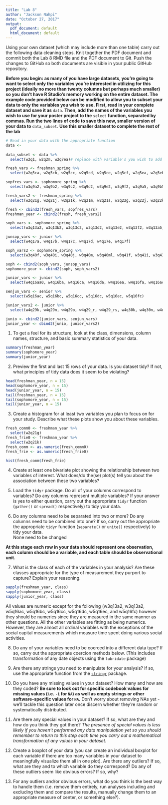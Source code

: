 ```yaml
---
title: "Lab 8"
author: "Jackson Nahpi"
date: "October 27, 2017"
output:
  pdf_document: default
  html_document: default
---
```


Using your own dataset (which may include more than one table) carry out the following data cleaning steps. Knit together the PDF document and commit both the Lab 8 RMD file and the PDF document to Git. Push the changes to GitHub so both documents are visible in your public GitHub repository. 

**Before you begin: as many of you have large datasets, you're going to want to select only the variables you're interested in utilizing for this project (ideally no more than twenty columns but perhaps much smaller) so you don't have R Studio's memory working on the entire dataset. The example code provided below can be modified to allow you to subset your data to only the variables you wish to use. First, read in your complete dataset and save it as** `data`. **Then, add the names of the variables you wish to use for your poster project to the** `select` **function, separated by commas. Run the two lines of code to save this new, smaller version of your data to** `data_subset`. **Use this smaller dataset to complete the rest of the lab**

```r
# Read in your data with the appropriate function
data <- 
  
data_subset <- data %>%
  select(w2q1, w2q2m, w2q7ea)# replace with variable's you wish to add
```

```r
fresh_vars <- freshman_spring %>% 
  select(w2q5ca, w2q5cb, w2q5cc, w2q5cd, w2q5ce, w2q5cf, w2q5ea, w2q5eb, w2q5ec, w2q5ed, w2q5ee, w2q5ef, w2q7ca, w2q7cb, w2q7cc, w2q7cd, w2q7ce, w2q7cf, w2q7ea, w2q7eb, w2q7ec, w2q7ed, w2q7ee, w2q7ef)

sopfres_vars <- sophomore_spring %>%
  select(w3q9a2, w3q9b2, w3q9c2, w3q9d2, w3q9e2, w3q9f2, w3q9a5, w3q9b5, w3q9c5, w3q9d5, w3q9e5, w3q9f5)

fresh_vars2 <- freshman_spring %>%
  select(w2q21g, w2q21j, w2q21k, w2q21m, w2q21s, w2q22g, w2q22j, w2q22k, w2q22m, w2q22s)

fresh <- cbind2(fresh_vars, sopfres_vars)
freshman_year <- cbind2(fresh, fresh_vars2)

soph_vars <- sophomore_spring %>% 
  select(w3q13a2, w3q13b2, w3q13c2, w3q13d2, w3q13e2, w3q13f2, w3q13a5, w3q13b5, w3q13c5, w3q13d5, w3q13e5, w3q13f5, w3q15a2, w3q15b2, w3q15c2, w3q15d2, w3q15e2, w3q15f2, w3q15a5, w3q15b5, w3q15c5, w3q15d5, w3q15e5, w3q15f5, w3q17a2, w3q17b2, w3q17c2, w3q17d2, w3q17e2, w3q17f2)

junsop_vars <- junior %>%
  select(w4q17a, w4q17b, w4q17c, w4q17d, w4q17e, w4q17f)

soph_vars2 <- sophomore_spring %>%
  select(w3q40f, w3q40i, w3q40j, w3q40m, w3q40ml, w3q41f, w3q41i, w3q41j, w3q41m, w3q41ml)

soph <- cbind2(soph_vars, junsop_vars)
sophomore_year <- cbind2(soph, soph_vars2)

junior_vars <- junior %>%
  select(w4q16aa0, w4q16ba, w4q16ca, w4q16da, w4q16ea, w4q16fa, w4q16ac, w4q16bc, w4q16cc0, w4q16dc, w4q16ec, w4q16fc, w4q15aa0, w4q15ba, w4q15ca, w4q15da, w4q15ea, w4q15fa, w4q15ac, w4q15bc, w4q15cc0, w4q15dc, w4q15ec, w4q15fc, w4q14aa0, w4q14ba, w4q14ca, w4q14da, w4q14ea, w4q14fa)

senjun_vars <- senior %>%
  select(w5q16ac, w5q16bc, w5q16cc, w5q16dc, w5q16ec, w5q16fc)

junior_vars2 <- junior %>%
  select(w4q29k, w4q29n, w4q29o, w4q29_r, w4q29_rs, w4q30k, w4q30n, w4q30o, w4q30_s, w4q30_ss)

junio <- cbind2(junior_vars, senjun_vars)
junior_year <- cbind2(junio, junior_vars2)
```
1. To get a feel for its structure, look at the class, dimensions, column names, structure, and basic summary statistics of your data.
```r
summary(freshman_year)
summary(sophomore_year)
summary(junior_year)
```

2. Preview the first and last 15 rows of your data. Is you dataset tidy? If not, what principles of tidy data does it seem to be violating?
```r
head(freshman_year, n = 15)
head(sophomore_year, n = 15)
head(junior_year, n = 15)
tail(freshman_year, n = 15)
tail(sophomore_year, n = 15)
tail(junior_year, n = 15)
```


3. Create a histogram for at least two variables you plan to focus on for your study. Describe what these plots show you about these variables. 
```r
fresh_comm0 <- freshman_year %>%
  select(w2q21g)
fresh_frie0 <- freshman_year %>%
  select(w2q21k)
fresh_comm <- as.numeric(fresh_comm0)
fresh_frie <- as.numeric(fresh_frie0)

hist(fresh_comm$fresh_frie)
```

4. Create at least one bivariate plot showing the relationship between two variables of interest. What does/do the(se) plot(s) tell you about the association between these two variables?



5. Load the `tidyr` package. Do all of your columns correspond to variables? Do any columns represent multiple variables? If your answer is yes to either question, carry out the appropriate `tidyr` function (`gather()` or `spread()` respectively) to tidy your data. 



6. Do any columns need to be separated into two or more? Do any columns need to be combined into one? If so, carry out the appropriate the appropriate `tidyr` function (`separate()` or `unite()` respectively) to tidy your data.  
None need to be changed

**At this stage each row in your data should represent one observation, each column should be a variable, and each table should be observational unit.** 

7. What is the class of each of the variables in your analysis? Are these classes appropriate for the type of measurement they purport to capture? Explain your reasoning. 

```r
sapply(freshman_year, class)
sapply(sophomore_year, class)
sapply(junior_year, class)
```
All values are numeric except for the following (w3q13a2, w3q13a2, w5q16ac, w5q16bc, w5q16cc, w5q16dc, w5q16ec, and w5q16fc) however they should be numerics since they are measured in the same manner as other questions. All the other variables are fitting as being numerics. However, they are almost all ordinal variables with the exceptions of the social capital measurements which measure time spent doing various social activities.

8. Do any of your variables need to be coerced into a different data type? If so, carry out the appropriate coercion methods below. (This includes transformation of any date objects using the `lubridate` package)



9. Are there any strings you need to manipulate for your analysis? If so, use the appropriate function from the [`stringr`](https://cran.r-project.org/web/packages/stringr/vignettes/stringr.html) package. 



10. Do you have any missing values in your dataset? How many and how are they coded? **Be sure to look out for specific codebook values for missing values (i.e. `-1` for `NA`) as well as empty strings or other software-specific values for `NA`.** Don't worry about removing NAs yet - we'll tackle this question later once discern whether they're random or systematically distributed. 



11. Are there any special values in your dataset? If so, what are they and how do you think they got there? *The presence of special values is less likely if you haven't performed any data manipulation yet so you should remember to return to this step each time you carry out a mathematical transformation of any values in your dataset.*



12. Create a boxplot of your data (you can create an individual boxplot for each variable if there are too many variables in your dataset to meaningfully visualize them all in one plot). Are there any outliers? If so, what are they and to which variable do they correspond? Do any of these outliers seem like obvious errors? If so, why? 




13. For any outliers and/or obvious errors, what do you think is the best way to handle them (i.e. remove them entirely, run analyses including and excluding them and compare the results, manually change them to an appropriate measure of center, or something else?). 



